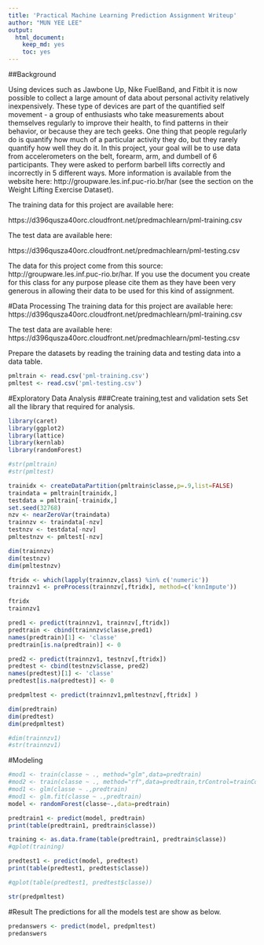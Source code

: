 ```yaml
---
title: 'Practical Machine Learning Prediction Assignment Writeup'
author: "MUN YEE LEE"
output:
  html_document:
    keep_md: yes
    toc: yes
---
```


##Background

Using devices such as Jawbone Up, Nike FuelBand, and Fitbit it is now possible to collect a large amount of data about personal activity relatively inexpensively. These type of devices are part of the quantified self movement - a group of enthusiasts who take measurements about themselves regularly to improve their health, to find patterns in their behavior, or because they are tech geeks. One thing that people regularly do is quantify how much of a particular activity they do, but they rarely quantify how well they do it. In this project, your goal will be to use data from accelerometers on the belt, forearm, arm, and dumbell of 6 participants. They were asked to perform barbell lifts correctly and incorrectly in 5 different ways. More information is available from the website here: http://groupware.les.inf.puc-rio.br/har (see the section on the Weight Lifting Exercise Dataset). 

The training data for this project are available here: 

https://d396qusza40orc.cloudfront.net/predmachlearn/pml-training.csv

The test data are available here: 

https://d396qusza40orc.cloudfront.net/predmachlearn/pml-testing.csv

The data for this project come from this source: http://groupware.les.inf.puc-rio.br/har. If you use the document you create for this class for any purpose please cite them as they have been very generous in allowing their data to be used for this kind of assignment. 

#Data Processing
The training data for this project are available here: 
https://d396qusza40orc.cloudfront.net/predmachlearn/pml-training.csv

The test data are available here: 
https://d396qusza40orc.cloudfront.net/predmachlearn/pml-testing.csv

Prepare the datasets by reading the training data and testing data into a data table.
```r
pmltrain <- read.csv('pml-training.csv')
pmltest <- read.csv('pml-testing.csv')
```

#Exploratory Data Analysis
###Create training,test and validation sets
Set all the library that required for analysis.
```R
library(caret)
library(ggplot2)
library(lattice)
library(kernlab)
library(randomForest)
```

```R
#str(pmltrain)
#str(pmltest)

trainidx <- createDataPartition(pmltrain$classe,p=.9,list=FALSE)
traindata = pmltrain[trainidx,]
testdata = pmltrain[-trainidx,]
set.seed(32768)
nzv <- nearZeroVar(traindata)
trainnzv <- traindata[-nzv]
testnzv <- testdata[-nzv]
pmltestnzv <- pmltest[-nzv]

dim(trainnzv)
dim(testnzv)
dim(pmltestnzv)

ftridx <- which(lapply(trainnzv,class) %in% c('numeric'))
trainnzv1 <- preProcess(trainnzv[,ftridx], method=c('knnImpute'))

ftridx
trainnzv1

pred1 <- predict(trainnzv1, trainnzv[,ftridx])
predtrain <- cbind(trainnzv$classe,pred1)
names(predtrain)[1] <- 'classe'
predtrain[is.na(predtrain)] <- 0

pred2 <- predict(trainnzv1, testnzv[,ftridx])
predtest <- cbind(testnzv$classe, pred2)
names(predtest)[1] <- 'classe'
predtest[is.na(predtest)] <- 0

predpmltest <- predict(trainnzv1,pmltestnzv[,ftridx] )

dim(predtrain)
dim(predtest)
dim(predpmltest)

#dim(trainnzv1)
#str(trainnzv1)
```

#Modeling
```r
#mod1 <- train(classe ~ ., method="glm",data=predtrain)
#mod2 <- train(classe ~ ., method="rf",data=predtrain,trControl=trainControl(method="cv"),number=3)
#mod1 <- glm(classe ~ .,predtrain)
#mod1 <- glm.fit(classe ~ .,predtrain)
model <- randomForest(classe~.,data=predtrain)

predtrain1 <- predict(model, predtrain) 
print(table(predtrain1, predtrain$classe))

training <- as.data.frame(table(predtrain1, predtrain$classe))
#qplot(training)

predtest1 <- predict(model, predtest) 
print(table(predtest1, predtest$classe))

#qplot(table(predtest1, predtest$classe))

str(predpmltest)
```

#Result
The predictions for all the models test are show as below.
```R
predanswers <- predict(model, predpmltest) 
predanswers
```
